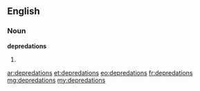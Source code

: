 ==English==

===Noun===
'''depredations'''

# {{plural of|depredation}}

[[ar:depredations]]
[[et:depredations]]
[[eo:depredations]]
[[fr:depredations]]
[[mg:depredations]]
[[my:depredations]]
